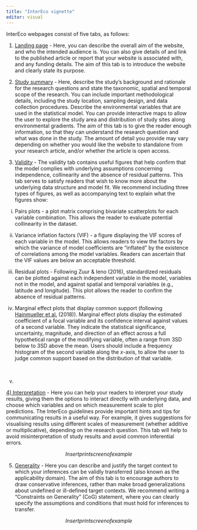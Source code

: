 ```yaml
---
title: "InterEco vignette"
editor: visual
---
```


InterEco webpages consist of five tabs, as follows:

1) [Landing page]{.underline} - Here, you can describe the overall aim of the website, and who the intended audience is. You can also give details of and link to the published article or report that your website is associated with, and any funding details. The aim of this tab is to introduce the website and clearly state its purpose.

2) [Study summary]{.underline} - Here, describe the study's background and rationale for the research questions and state the taxonomic, spatial and temporal scope of the research. You can include important methodological details, including the study location, sampling design, and data collection procedures. Describe the environmental variables that are used in the statistical model. You can provide interactive maps to allow the user to explore the study area and distribution of study sites along environmental gradients. The aim of this tab is to give the reader enough information, so that they can understand the research question and what was done in the study. The amount of detail you provide may vary depending on whether you would like the website to standalone from your research article, and/or whether the article is open access.

3) [Validity]{.underline} - The validity tab contains useful figures that help confirm that the model complies with underlying assumptions concerning independence, collinearity and the absence of residual patterns. This tab serves to satisfy readers that wish to know more about the underlying data structure and model fit. We recommend including three types of figures, as well as accompanying text to explain what the figures show:

i) Pairs plots - a plot matrix comprising bivariate scatterplots for each variable combination. This allows the reader to evaluate potential collinearity in the dataset.

ii) Variance inflation factors (VIF) - a figure displaying the VIF scores of each variable in the model. This allows readers to view the factors by which the variance of model coefficients are "inflated" by the existence of correlations among the model variables. Readers can ascertain that the VIF values are below an acceptable threshold.

iii) Residual plots - Following Zuur & Ieno (2016), standardized residuals can be plotted against each independent variable in the model, variables not in the model, and against spatial and temporal variables (e.g., latitude and longitude). This plot allows the reader to confirm the absence of residual patterns.

iv) Marginal effect plots that display common support (following [Hainmueller et al.](https://www.cambridge.org/core/journals/political-analysis/article/how-much-should-we-trust-estimates-from-multiplicative-interaction-models-simple-tools-to-improve-empirical-practice/D8CAACB473F9B1EE256F43B38E458706) (2018)). Marginal effect plots display the estimated coefficient of a focal variable and its confidence interval against values of a second variable. They indicate the statistical significance, uncertainty, magnitude, and direction of an effect across a full hypothetical range of the modifying variable, often a range from 3SD below to 3SD above the mean. Users should include a frequency histogram of the second variable along the *x*-axis, to allow the user to judge common support based on the distribution of that variable.

\

v)

[4) Interpretation]{.underline} - Here you can help your readers to interpret your study results, giving them the options to interact directly with underlying data, and choose which variables and on which measurement scale to plot predictions. The InterEco guidelines provide important hints and tips for communicating results in a useful way. For example, it gives suggestions for visualising results using different scales of measurement (whether additive or multiplicative), depending on the research question. This tab will help to avoid misinterpretation of study results and avoid common inferential errors.

$$Insert print screen of example$$

5) [Generality]{.underline} - Here you can describe and justify the target context to which your inferences can be validly transferred (also known as the applicability domain). The aim of this tab is to encourage authors to draw conservative inferences, rather than make broad generalizations about undefined or ill-defined target contexts. We recommend writing a "Constraints on Generality" (CoG) statement, where you can clearly specify the assumptions and conditions that must hold for inferences to transfer.

$$Insert print screen of example$$
